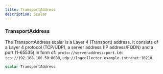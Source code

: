 ```yaml
---
title: TransportAddress
description: Scalar
---
```


### TransportAddress
The TransportAddress scalar is a Layer 4 (Transport) address.
It consists of a Layer 4 protocol (TCP/UDP), a server address
(IP address/FQDN) and a port (1-65535) in form of: `proto://serveraddress:port`.
i.e: `tcp://192.168.100.50:8080`, `udp://logcollector.example.intranet:10210`.

```graphql
scalar TransportAddress
```


